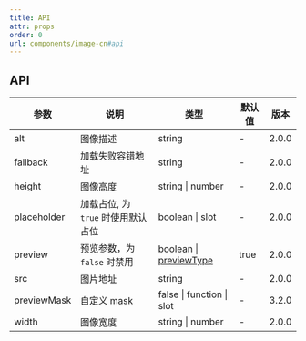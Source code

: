 ```yaml
---
title: API
attr: props
order: 0
url: components/image-cn#api
---
```



## API

| 参数 | 说明 | 类型 | 默认值 | 版本 |
| --- | --- | --- | --- | --- |
| alt | 图像描述 | string | - | 2.0.0 |
| fallback | 加载失败容错地址 | string | - | 2.0.0 |
| height | 图像高度 | string \| number | - | 2.0.0 |
| placeholder | 加载占位, 为 `true` 时使用默认占位 | boolean \| slot | - | 2.0.0 |
| preview | 预览参数，为 `false` 时禁用 | boolean \| [previewType](#previewtype) | true | 2.0.0 |
| src | 图片地址 | string | - | 2.0.0 |
| previewMask | 自定义 mask | false \| function \| slot | - | 3.2.0 |
| width | 图像宽度 | string \| number | - | 2.0.0 |
